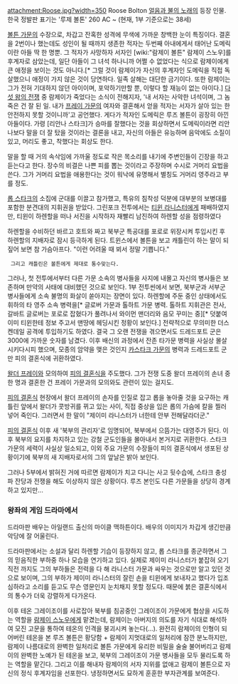 attachment:Roose.jpg?width=350
Roose Bolton
[[얼음과 불의 노래]]의 등장 인물. 한국 정발판 표기는 '루제 볼톤'
260 AC ~ (현재, 1부 기준으로는 38세)

[[볼튼 가문]]의 수장으로, 차갑고 잔혹한 성격에 무색에 가까운 창백한 눈이 특징이다. 결혼을 2번이나 했는데도 성인이 될 때까지 생존한 적자는 두번째 아내에게서 태어난 도메릭이란 아들 딱 한 명뿐. 그 적자가 사망하자 서자인 [wiki:"람제이 볼튼" 람제이 스노우]를 후계자로 삼았는데, 일단 아들이 그 녀석 하나니까 어쩔 수 없었다는 식으로 람제이에게 큰 애정을 보이는 것도 아니다.[* 그럴 것이 람제이가 자신의 후계자인 도메릭을 직접 독살했으니 애정이 가지 않은 것이 당연하다. 일족 살해는 대단한 금기이다. 또한 람제이는 그가 전혀 기대하지 않던 아이이며, 포악하기만할 뿐, 이렇다 할 재능이 없는 아이다.] [[다섯 왕의 전쟁]] 중 람제이가 죽었다는 소식이 전해지자, '내 서자는 사악한 녀석이며, 그 놈 죽은 건 잘 된 일. 내가 [[프레이 가문]]의 여자와 결혼해서 얻을 적자는 서자가 살아 있는 한 안전하지 못할 것이니까'고 공언했다. 게다가 적자인 도메릭은 루즈 볼튼이 굉장히 아낀 아들이다. 가령 [리안나 스타크]가 승마를 잘했다는 것을 회상하면서 도메릭이라면 리안나보다 말을 더 잘 탔을 것이라는 결론을 내고, 자신의 아들은 유능하며 음악에도 소질이 있고, 머리도 좋고, 착했다는 회상도 한다.

말을 할 때 거의 속삭임에 가까울 정도로 작은 목소리를 내기에 주변인들이 긴장을 하고 듣는다고 한다. 장수의 비결은 나쁜 피를 뽑는 것이라고 주장하며 수시로 거머리 요법을 쓴다. 그가 거머리 요법을 애용한다는 것이 워낙에 유명해서 별칭도 거머리 영주라고 부를 정도.

[[롭 스타크]]의 소집에 군대를 이끌고 참가했고, 특유의 침착성 덕분에 대부분의 보병대를 포함한 분견대의 지휘권을 받았다. 그린포크 전투에서는 [[티윈 라니스터]]에게 패배하였지만, 티윈이 하렌할을 떠나 서진을 시작하자 재빨리 남진하여 하렌할 성을 점령하였다

하렌할을 수비하던 바르고 호트와 짜고 북부군 특공대를 포로로 위장시켜 투입시킨 후 하렌할의 지배자로 잠시 등극하게 된다. 트윈스에서 볼튼을 보고 캐틀린이 하는 말이 되짚어 보면 참 가슴아프다. "이런 어려울 때 뵈서 정말 기쁩니다."
  그리고 캐틀린은 볼튼에게 제대로 통수맞는다.

그러나, 첫 전투에서부터 다른 가문 소속의 병사들을 사지에 내몰고 자신의 병사들은 보존하며 만약의 사태에 대비했던 것으로 보인다. 1부 전투씬에서 보면, 북부군과 서부군 병사들에게 소속 불명의 화살이 쏟아지는 장면이 있다. 하렌할에 주둔 중인 상태에서도 휘하의 타 영주 소속 병력을[* 글로버 가문과 톨하트 가문 병력. 톨하트 지휘관은 전사, 갈바트 글로버는 포로로 잡혔다가 풀려나서 와이먼 맨더리와 음모 꾸미는 중][* 덧붙여 이미 티윈한테 정보 주고서 맨땅에 헤딩시킨 정황이 보인다.] 전략적으로 무의미한 더스켄데일 공격에 투입하기도 하였다. 결국 그 오랜 전쟁을 겪으면서도 드레드포트 군은 3000에 가까운 숫자를 남겼다. 이후 배신의 과정에서 잔존 타가문 병력을 사실상 몰살시키다시피 했으며, 모종의 암약을 맺은 것인지 [[카스타크 가문]]의 병력과 드레드포트 군만 피의 결혼식에 귀환하였다.

[[왈더 프레이]]와 모의하여 [[피의 결혼식]]을 주도했다. 그가 전쟁 도중 왈더 프레이의 손녀 중 한 명과 결혼한 건 프레이 가문과의 모의와도 관련이 있는 걸지도.

[[피의 결혼식]] 현장에서 왈더 프레이의 손자를 인질로 잡고 롭을 놓아줄 것을 요구하는 캐틀린 앞에서 왈더가 콧방귀를 뀌고 있는 사이, 직접 중상을 입은 롭의 가슴에 칼을 찔러넣어 죽인다. 그러면서 한 말이 "제이미 라니스터가 너한테 안부 전해달라더군."

[[피의 결혼식]] 이후 새 '북부의 관리자'로 임명되어, 북부에서 으뜸가는 대영주가 된다. 이후 북부의 요지를 차지하고 있는 강철 군도인들을 몰아내서 본거지로 귀환한다. 스타크 가문의 세력이 사실상 일소되고, 이외 주요 가문의 수장들이 피의 결혼식에서 생포된 상황이기에 북부의 새 지배자로서의 그의 앞날은 밝아 보인다. 

그러나 5부에서 밝혀진 거에 따르면 람제이가 치고 다니는 사고 뒷수습에, 스타크 충성파 잔당과 전쟁을 해도 이상하지 않은 상황이다. 루즈 본인도 다른 가문들을 상당히 경계하고 있지만...

=== 왕좌의 게임 드라마에서 ===

드라마판 배우는 아일랜드 출신의 마이클 맥하튼이다. 배우의 이미지가 차갑게 생긴만큼 악당에 잘 어울린다.

드라마판에서는 소설과 달리 하렌할 기습이 등장하지 않고, 롭 스타크를 종군하면서 그의 믿음직한 부하중 하나 모습을 연기하고 있다. 실제로 제이미 라니스터가 붙잡혀 오기 직전 까지도 그의 부하들은 전력을 다 해 라니스터 가문과 싸우는 것으로만 알고 있던 것으로 보이며, 그의 부하가 제이미 라니스터의 잘린 손을 티윈에게 보내자고 했다가 입조심하라고 소리를 듣고도 무슨 영문인지 눈치채지 못할 정도다. 때문에 붉은 결혼식에서의 통수가 더욱 강렬하게 다가온다. 

이후 테온 그레이조이를 사로잡아 북부를 침공중인 그레이조이 가문에게 협상을 시도하는 역할을 [[람제이 스노우]]에게 맡겼는데, 람제이는 아버지의 의도를 자기 식대로 해석하여 모진 고문을 통하여 테온의 인격을 붕괴시켜 놓는다(...). 완전히 람제이의 인형이 되어버린 테온을 본 루즈 볼튼은 황당함 + 람제이 지멋대로의 일처리에 잠깐 분노하지만, 람제이 나름대로의 완벽한 일처리로 볼튼 가문에게 유리한 비밀을 술술 불어버리고 람제이의 완벽한 노예가 된 테온을 보고, 북부의 그레이조이 가문 병사들을 모두 물리도록 하는 역할을 맡긴다. 그리고 이를 해내자 람제이의 서자 지위를 없애고 람제이 볼튼으로 자신의 정식 후계자임을 선포한다. 냉정하면서도 묘하게 훈훈한 부자관계를 보여준다.

